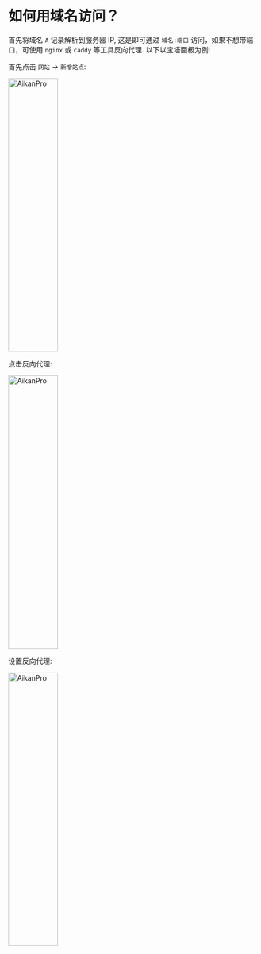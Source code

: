 # 如何用域名访问？

首先将域名 `A` 记录解析到服务器 IP, 这是即可通过 `域名:端口` 访问，如果不想带端口，可使用 `nginx` 或 `caddy` 等工具反向代理. 以下以宝塔面板为例:

首先点击 `网站` -> `新增站点`:

<img width="100" src="/img/question/wenti-yuming-01.png"  width="550" height="550" alt="AikanPro"/> 

点击反向代理:

<img width="100" src="/img/question/wenti-yuming-02.png"  width="550" height="550" alt="AikanPro"/> 

设置反向代理:

<img width="100" src="/img/question/wenti-yuming-03.png"  width="550" height="550" alt="AikanPro"/> 